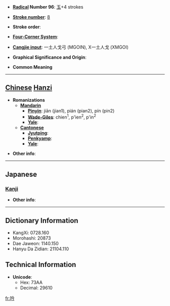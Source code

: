 * '''[[Wiktionary:Chinese radical index| Radical]] Number 96''': [[Wiktionary:Chinese radical index 玉|玉]]+4 strokes

* '''[[Wiktionary:Chinese total strokes index|Stroke number]]''': [[Wiktionary:Chinese total strokes index 8|8]]

* '''Stroke order''': 

* '''[[Wiktionary:Chinese four corner index|Four-Corner System]]''': 

* '''[[Wiktionary:Chinese Cangjie index|Cangjie input]]''': 一土人戈弓 (MGOIN), X一土人戈 (XMGOI)

* '''Graphical Significance and Origin''': 

* '''Common Meaning'''

----

== [[Chinese]] [[Hanzi]] ==

* '''Romanizations'''
** '''[[Mandarin]]'''
*** '''[[Pinyin]]''': jiān (jian1), pián (pian2), pín (pin2)
*** '''[[Wade-Giles]]''': chien<sup>1</sup>, p'ien<sup>2</sup>, p'in<sup>2</sup>
*** '''[[Yale]]''': 
** '''[[Cantonese]]'''
*** '''[[Jyutping]]''':
*** '''[[Penkyamp]]''': 
*** '''[[Yale]]''': 

* '''Other info''': 

----

==Japanese==
===[[Kanji]]===
{{kanji|on readings=[[かん]] (kan), [[けん]] (ken), [[げん]] (gen), [[ぎん]] (gin), [[ごん]] (gon), [[りん]] (rin)
|kun readings=
}}

* '''Other info''':  

----

== Dictionary Information ==

* KangXi: 0728.160
* Morohashi: 20873
* Dae Jaweon: 1140.150
* Hanyu Da Zidian: 21104.110

== Technical Information ==

* '''Unicode''':
** Hex: 73AA
** Decimal: 29610

[[fr:玪]]